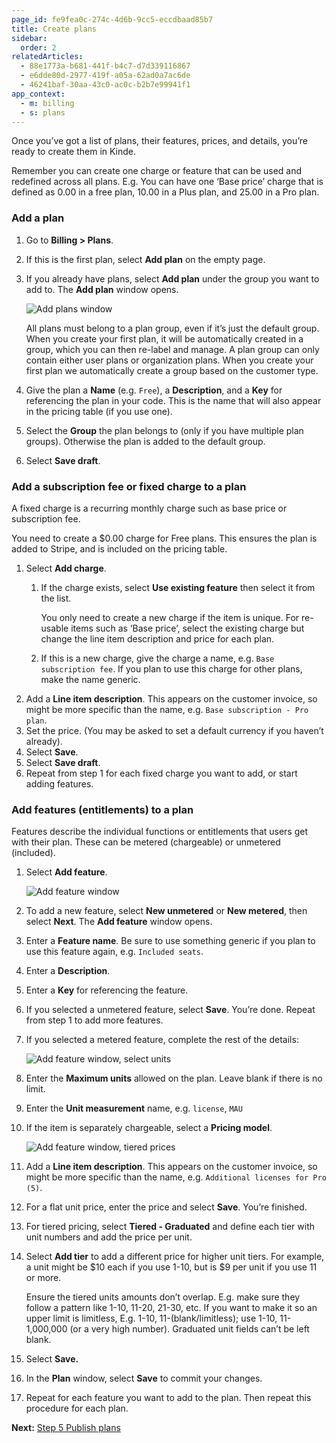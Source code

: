 ```yaml
---
page_id: fe9fea0c-274c-4d6b-9cc5-eccdbaad85b7
title: Create plans
sidebar:
  order: 2
relatedArticles:
  - 88e1773a-b681-441f-b4c7-d7d339116867
  - e6dde80d-2977-419f-a05a-62ad0a7ac6de
  - 46241baf-30aa-43c0-ac0c-b2b7e99941f1
app_context: 
  - m: billing
  - s: plans
---
```


Once you’ve got a list of plans, their features, prices, and details, you’re ready to create them in Kinde.

<Aside>

Remember you can create one charge or feature that can be used and redefined across all plans. E.g. You can have one ‘Base price’ charge that is defined as 0.00 in a free plan, 10.00 in a Plus plan, and 25.00 in a Pro plan.

</Aside>

### Add a plan

1. Go to **Billing > Plans**. 
2. If this is the first plan, select **Add plan** on the empty page. 
3. If you already have plans, select **Add plan** under the group you want to add to. The **Add plan** window opens.
    
    ![Add plans window](https://imagedelivery.net/skPPZTHzSlcslvHjesZQcQ/92cf723a-f99c-465c-26cc-3f60c817b200/public)
    
    <Aside>
    
    All plans must belong to a plan group, even if it’s just the default group. When you create your first plan, it will be automatically created in a group, which you can then re-label and manage. A plan group can only contain either user plans or organization plans. When you create your first plan we automatically create a group based on the customer type.
    
    </Aside>
    
4. Give the plan a **Name** (e.g. `Free`), a **Description**, and a **Key** for referencing the plan in your code. This is the name that will also appear in the pricing table (if you use one).
5. Select the **Group** the plan belongs to (only if you have multiple plan groups). Otherwise the plan is added to the default group.
6. Select **Save draft**.

### Add a subscription fee or fixed charge to a plan

A fixed charge is a recurring monthly charge such as base price or subscription fee.

<Aside type="warning">

You need to create a $0.00 charge for Free plans. This ensures the plan is added to Stripe, and is included on the pricing table.

</Aside>

1. Select **Add charge**.
    1. If the charge exists, select **Use existing feature** then select it from the list. 
        
        <Aside>
        
        You only need to create a new charge if the item is unique. For re-usable items such as ‘Base price’, select the existing charge but change the line item description and price for each plan.
        
        </Aside>
        
    2. If this is a new charge, give the charge a name, e.g. `Base subscription fee`. If you plan to use this charge for other plans, make the name generic. 
2. Add a **Line item description**. This appears on the customer invoice, so might be more specific than the name, e.g. `Base subscription - Pro plan`.
3. Set the price. (You may be asked to set a default currency if you haven’t already).
4. Select **Save**.
5. Select **Save draft**.
6. Repeat from step 1 for each fixed charge you want to add, or start adding features.

### Add features (entitlements) to a plan

Features describe the individual functions or entitlements that users get with their plan. These can be metered (chargeable) or unmetered (included).

1. Select **Add feature**.
    
    ![Add feature window](https://imagedelivery.net/skPPZTHzSlcslvHjesZQcQ/ceb95ba9-1c03-4ae7-89f9-275ab3185100/public)
    
2. To add a new feature, select **New unmetered** or **New metered**, then select **Next**. The **Add feature** window opens.
3. Enter a **Feature name**. Be sure to use something generic if you plan to use this feature again, e.g. `Included seats`.
4. Enter a **Description**.
5. Enter a **Key** for referencing the feature.
6. If you selected a unmetered feature, select **Save**. You’re done. Repeat from step 1 to add more features. 
7. If you selected a metered feature, complete the rest of the details:
    
    ![Add feature window, select units](https://imagedelivery.net/skPPZTHzSlcslvHjesZQcQ/de016f2c-2477-4abd-9a2d-00e7c3e99300/public)
    
8. Enter the **Maximum units** allowed on the plan. Leave blank if there is no limit. 
9. Enter the **Unit measurement** name, e.g. `license`, `MAU`
10. If the item is separately chargeable, select a **Pricing model**. 
    
    ![Add feature window, tiered prices](https://imagedelivery.net/skPPZTHzSlcslvHjesZQcQ/80ea9a38-e6ac-479f-9697-f04e237d4d00/public)
    
11. Add a **Line item description**. This appears on the customer invoice, so might be more specific than the name, e.g. `Additional licenses for Pro (5)`.
12. For a flat unit price, enter the price and select **Save**. You’re finished.
13. For tiered pricing, select **Tiered - Graduated** and define each tier with unit numbers and add the price per unit. 
14. Select **Add tier** to add a different price for higher unit tiers. For example, a unit might be $10 each if you use 1-10, but is $9 per unit if you use 11 or more.
    
    <Aside type="warning">
    
    Ensure the tiered units amounts don’t overlap. E.g. make sure they follow a pattern like 1-10, 11-20, 21-30, etc. If you want to make it so an upper limit is limitless, E.g. 1-10, 11-(blank/limitless); use 1-10, 11-1,000,000 (or a very high number). Graduated unit fields can’t be left blank.
    
    </Aside>
    
15. Select **Save.**
16. In the **Plan** window, select **Save** to commit your changes.
17. Repeat for each feature you want to add to the plan. Then repeat this procedure for each plan.

**Next:** [Step 5 Publish plans](/billing/get-started/publish-plans/)

